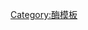 {{Navbox
| name       = 磷-氧裂合酶
| title      = 磷-氧[[裂合酶]]([[EC编号|EC]] 4.6)
| listclass  = hlist
| titlestyle = background:#e7dcc3
| groupstyle = background-color: AntiqueWhite

| group1  = [[EC编号列表_(EC_4)#EC 4.6:磷-氧裂合酶|4.6.1]]
| list1  =
  {{Navbox|subgroup
  | groupstyle = background-color: AntiqueWhite

  | group1 = [[腺苷酸环化酶]]<br>(4.6.1.1)
  | list1  = {{Navbox|subgroup

     | group1 = 细胞内
     | list1 =
*[[ADCY1]]
*[[ADCY2]]
*[[ADCY3]]
*[[ADCY4]]
*[[ADCY5]]
*[[ADCY6]]
*[[ADCY7]]
*[[ADCY8]]
*[[ADCY9]]
*[[ADCY10]]

     | group2 = 细胞外
     | list2 =
* [[胞外腺苷酸环化酶]]

  }}

  | group2 = [[鸟苷酸环化酶]]<br>(4.6.1.2)
  | list2  = 
* [[可溶性鸟苷酸环化酶]]: [[GUCY1A2]]
* [[GUCY1A3]]
* [[GUCY1B2]]
* [[GUCY1B3]]

* [[鳥苷酸環化酶偶聯受體|受体鸟苷酸环化酶]]: [[Guanylate cyclase 2C|GUCY2C]]
* [[GUCY2D]]
* [[Atrial natriuretic peptide receptor|ANP]] ([[NPR1]]
* [[NPR2]])

  | group3 = 其它
  | list3  = 
* [[Cytidylate cyclase]]
* [[2-C-methyl-D-erythritol 2,4-cyclodiphosphate synthase]]
* [[Phosphatidylinositol diacylglycerol-lyase]]
* [[Glycosylphosphatidylinositol diacylglycerol-lyase]]
* [[FAD-AMP lyase (cyclizing)]]
  }}

| belowstyle = padding:0px; background-color: AntiqueWhite
| below = {{Enzyme navs}}

}}<noinclude>
[[Category:酶模板]]
</noinclude>